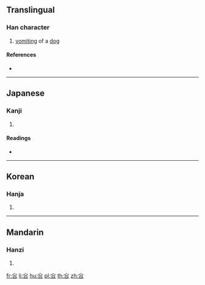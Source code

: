 {{character info/new}}
==Translingual==

===Han character===
{{Han char|rn=30|rad=口|as=04|sn=7|four=|canj=PR,XPR|ids=⿱心口}}

# [[vomit]]ing of a [[dog]]

====References====
* {{Han ref|kx=0177.260|dkj=03335|dj=0395.070|hdz=10595.040|uh=5422|ud=21538}}

----

==Japanese==

===Kanji===
{{ja-kanji|grade=|rs=口04}}

# {{defn|lang=ja|sort=口04}}

====Readings====
* {{ja-readings|on=[[しん]] (shin)|kun=[[はく]] (haku)}}

----

==Korean==

===Hanja===
{{ko-hanja|hangeul=심|rv=sim|mr=sim}}

# {{defn|lang=ko|sort=口04}}

----

==Mandarin==

===Hanzi===
{{cmn-hanzi|pin=[[qìn]] ([[qin4]])|wg=ch'in<sup>4</sup>}}

# {{defn|lang=cmn|sort=口04}}

[[fr:吢]]
[[li:吢]]
[[hu:吢]]
[[pl:吢]]
[[th:吢]]
[[zh:吢]]